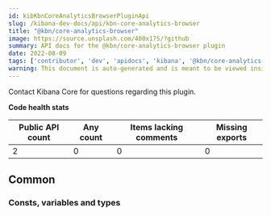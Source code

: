 ```yaml
---
id: kibKbnCoreAnalyticsBrowserPluginApi
slug: /kibana-dev-docs/api/kbn-core-analytics-browser
title: "@kbn/core-analytics-browser"
image: https://source.unsplash.com/400x175/?github
summary: API docs for the @kbn/core-analytics-browser plugin
date: 2022-08-09
tags: ['contributor', 'dev', 'apidocs', 'kibana', '@kbn/core-analytics-browser']
warning: This document is auto-generated and is meant to be viewed inside our experimental, new docs system. Reach out in #docs-engineering for more info.
---
```




Contact Kibana Core for questions regarding this plugin.

**Code health stats**

| Public API count  | Any count | Items lacking comments | Missing exports |
|-------------------|-----------|------------------------|-----------------|
| 2 | 0 | 0 | 0 |

## Common

### Consts, variables and types
<DocDefinitionList data={kbnCoreAnalyticsBrowserObj.common.misc}/>

